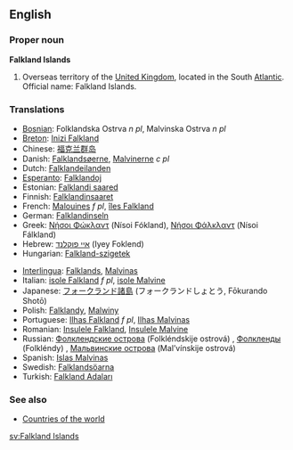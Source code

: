==English==

===Proper noun===
'''Falkland Islands'''

# Overseas territory of the [[United Kingdom]], located in the South [[Atlantic]]. Official name: Falkland Islands.

===Translations===
{{top}}
*[[Bosnian]]: Folklandska Ostrva ''n pl'', Malvinska Ostrva ''n pl''
*[[Breton]]: [[Inizi Falkland]]
*Chinese: [[福克兰群岛]]
*Danish: [[Falklandsøerne]], [[Malvinerne]] ''c pl''
*Dutch: [[Falklandeilanden]]
*[[Esperanto]]: [[Falklandoj]]
*Estonian: [[Falklandi saared]]
*Finnish: [[Falklandinsaaret]]
*French: [[Malouines]] ''f pl'', [[îles Falkland]] {{f}} {{p}}
*German: [[Falklandinseln]] {{f}} {{p}}
*Greek: [[Νήσοι Φώκλαντ]] (Nísoi Fókland), [[Νήσοι Φάλκλαντ]] (Nísoi Fálkland) {{f}} {{p}}
*Hebrew: [[איי פוקלנד]] (Iyey Foklend)
*Hungarian: [[Falkland-szigetek]]
{{mid}}
*[[Interlingua]]: [[Falklands]], [[Malvinas]]
*Italian: [[isole Falkland]] ''f pl'', [[isole Malvine]] {{f}} {{p}}
*Japanese: [[フォークランド諸島]] (フォークランドしょとう, Fōkurando Shotō)
*Polish: [[Falklandy]], [[Malwiny]]
*Portuguese: [[Ilhas Falkland]] ''f pl'', [[Ilhas Malvinas]] {{f}} {{p}}
*Romanian: [[Insulele Falkland]], [[Insulele Malvine]] {{f}} {{p}}
*Russian: [[Фолклендские острова]] (Folkléndskije ostrová) {{m}} {{p}}, [[Фолкленды]] (Folkléndy) {{m}} {{p}}, [[Мальвинские острова]] (Mal’vínskije ostrová) {{m}} {{p}}
*Spanish: [[Islas Malvinas]] {{f}} {{p}}
*Swedish: [[Falklandsöarna]]
*Turkish: [[Falkland Adaları]]
{{bottom}}

===See also===
*[[Countries of the world]]

[[sv:Falkland Islands]]